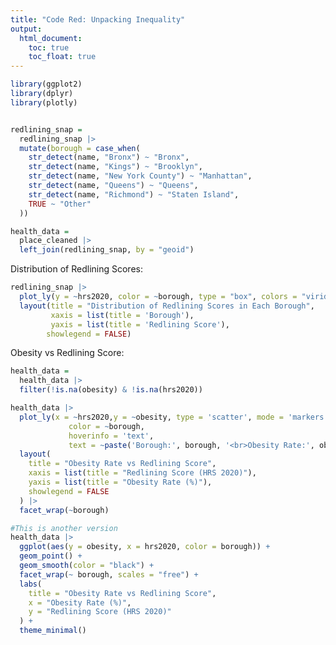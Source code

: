```yaml
---
title: "Code Red: Unpacking Inequality"
output: 
  html_document:
    toc: true
    toc_float: true
---
```



```r
library(ggplot2)
library(dplyr)
library(plotly)
```

```r

```

```r
redlining_snap =
  redlining_snap |>
  mutate(borough = case_when(
    str_detect(name, "Bronx") ~ "Bronx",
    str_detect(name, "Kings") ~ "Brooklyn",
    str_detect(name, "New York County") ~ "Manhattan",
    str_detect(name, "Queens") ~ "Queens",
    str_detect(name, "Richmond") ~ "Staten Island",
    TRUE ~ "Other"
  ))

health_data =
  place_cleaned |>
  left_join(redlining_snap, by = "geoid")
```

Distribution of Redlining Scores:
```r
redlining_snap |>
  plot_ly(y = ~hrs2020, color = ~borough, type = "box", colors = "viridis") |>
  layout(title = "Distribution of Redlining Scores in Each Borough",
         xaxis = list(title = 'Borough'),
         yaxis = list(title = 'Redlining Score'),
        showlegend = FALSE)
```

Obesity vs Redlining Score:
```r
health_data =
  health_data |>
  filter(!is.na(obesity) & !is.na(hrs2020))

health_data |>
  plot_ly(x = ~hrs2020,y = ~obesity, type = 'scatter', mode = 'markers', 
             color = ~borough,
             hoverinfo = 'text', 
             text = ~paste('Borough:', borough, '<br>Obesity Rate:', obesity, '%', '<br>Redlining Score:', hrs2020)) |>
  layout(
    title = "Obesity Rate vs Redlining Score",
    xaxis = list(title = "Redlining Score (HRS 2020)"),
    yaxis = list(title = "Obesity Rate (%)"),
    showlegend = FALSE
  ) |>
  facet_wrap(~borough)

#This is another version
health_data |>
  ggplot(aes(y = obesity, x = hrs2020, color = borough)) +
  geom_point() +
  geom_smooth(color = "black") +
  facet_wrap(~ borough, scales = "free") +
  labs(
    title = "Obesity Rate vs Redlining Score",
    x = "Obesity Rate (%)",
    y = "Redlining Score (HRS 2020)"
  ) +
  theme_minimal()
```

